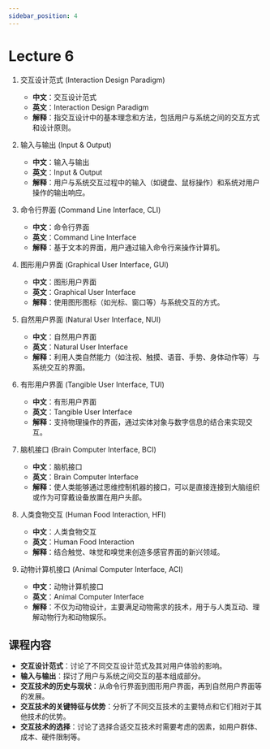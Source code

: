 ```yaml
---
sidebar_position: 4
---
```


# Lecture 6

1. 交互设计范式 (Interaction Design Paradigm)
   - **中文**：交互设计范式
   - **英文**：Interaction Design Paradigm
   - **解释**：指交互设计中的基本理念和方法，包括用户与系统之间的交互方式和设计原则。

2. 输入与输出 (Input & Output)
   - **中文**：输入与输出
   - **英文**：Input & Output
   - **解释**：用户与系统交互过程中的输入（如键盘、鼠标操作）和系统对用户操作的输出响应。

3. 命令行界面 (Command Line Interface, CLI)
   - **中文**：命令行界面
   - **英文**：Command Line Interface
   - **解释**：基于文本的界面，用户通过输入命令行来操作计算机。

4. 图形用户界面 (Graphical User Interface, GUI)
   - **中文**：图形用户界面
   - **英文**：Graphical User Interface
   - **解释**：使用图形图标（如光标、窗口等）与系统交互的方式。

5. 自然用户界面 (Natural User Interface, NUI)
   - **中文**：自然用户界面
   - **英文**：Natural User Interface
   - **解释**：利用人类自然能力（如注视、触摸、语音、手势、身体动作等）与系统交互的界面。

6. 有形用户界面 (Tangible User Interface, TUI)
   - **中文**：有形用户界面
   - **英文**：Tangible User Interface
   - **解释**：支持物理操作的界面，通过实体对象与数字信息的结合来实现交互。

7. 脑机接口 (Brain Computer Interface, BCI)
   - **中文**：脑机接口
   - **英文**：Brain Computer Interface
   - **解释**：使人类能够通过思维控制机器的接口，可以是直接连接到大脑组织或作为可穿戴设备放置在用户头部。

8. 人类食物交互 (Human Food Interaction, HFI)
   - **中文**：人类食物交互
   - **英文**：Human Food Interaction
   - **解释**：结合触觉、味觉和嗅觉来创造多感官界面的新兴领域。

9. 动物计算机接口 (Animal Computer Interface, ACI)
   - **中文**：动物计算机接口
   - **英文**：Animal Computer Interface
   - **解释**：不仅为动物设计，主要满足动物需求的技术，用于与人类互动、理解动物行为和动物娱乐。

## 课程内容

- **交互设计范式**：讨论了不同交互设计范式及其对用户体验的影响。
- **输入与输出**：探讨了用户与系统之间交互的基本组成部分。
- **交互技术的历史与现状**：从命令行界面到图形用户界面，再到自然用户界面等的发展。
- **交互技术的关键特征与优势**：分析了不同交互技术的主要特点和它们相对于其他技术的优势。
- **交互技术的选择**：讨论了选择合适交互技术时需要考虑的因素，如用户群体、成本、硬件限制等。

